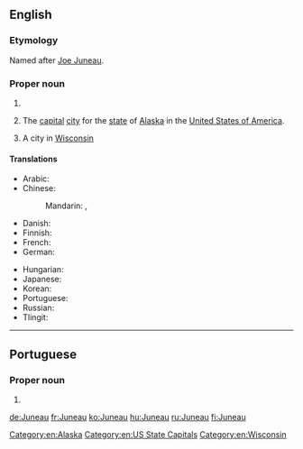 ==English==
{{wikipedia}}

===Etymology===
Named after [[w:Joe Juneau (prospector)|Joe Juneau]].

===Proper noun===
{{en-proper noun}}

# {{surname}}
# {{context|US|lang=en}} The [[capital]] [[city]] for the [[state]] of [[Alaska]] in the [[United States of America]].
# A city in [[Wisconsin]]

====Translations====
{{trans-top|capital of Alaska}}
* Arabic: {{t|ar|جُونُو|m}}
* Chinese:
*: Mandarin: {{t+|cmn|朱諾|sc=Hani}}, {{t|cmn|朱诺|tr=Zhūnuò|sc=Hani}}
* Danish: {{t|da|Juneau}}
* Finnish: {{t+|fi|Juneau}}
* French: {{t+|fr|Juneau}}
* German: {{t+|de|Juneau}}
{{trans-mid}}
* Hungarian: {{t+|hu|Juneau}}
* Japanese: {{t|ja|ジュノー|tr=Junō|sc=Jpan}}
* Korean: {{t|ko|주노|tr=Juno|sc=Kore}}
* Portuguese: {{t|pt|Juneau|f}}
* Russian: {{t+|ru|Джу́но|m}}
* Tlingit: {{t|tli|Dzántik’i Héeni}}
{{trans-bottom}}

[[Category:en:Alaska]]
[[Category:en:US State Capitals]]
[[Category:en:Wisconsin]]

----

==Portuguese==

===Proper noun===
{{pt-proper noun|f}}

# {{place|pt|city/state capital|s/Alaska|c/United States of America|t1=Juneau}}

{{catlangcode|pt|Alaska}}

[[de:Juneau]]
[[fr:Juneau]]
[[ko:Juneau]]
[[hu:Juneau]]
[[ru:Juneau]]
[[fi:Juneau]]